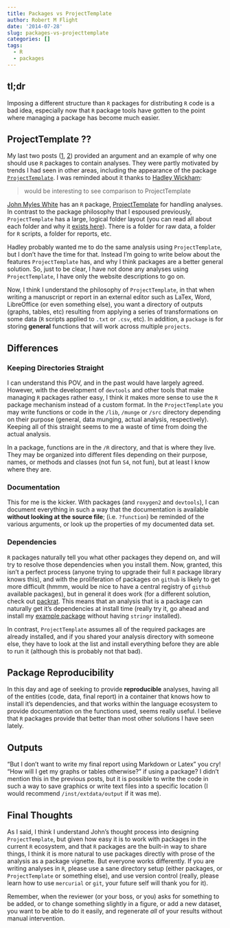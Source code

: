 ```yaml
---
title: Packages vs ProjectTemplate
author: Robert M Flight
date: '2014-07-28'
slug: packages-vs-projecttemplate
categories: []
tags:
  - R
  - packages
---
```


## tl;dr

Imposing a different structure than `R` packages for distributing `R` code is a bad idea, especially now that `R` package tools have gotten to the point where managing a package has become much easier.

## ProjectTemplate ??

My last two posts ([1](/post/analyses-as-packages), [2](/post/vignette-analysis)) provided an argument and an example of why one should use `R` packages to contain analyses. They were partly motivated by trends I had seen in other areas, including the appearance of the package [`ProjectTemplate`](http://projecttemplate.net/index.html). I was reminded about it thanks to [Hadley Wickham](https://twitter.com/hadleywickham/statuses/493775065033371648):

> would be interesting to see comparison to ProjectTemplate

[John Myles White](http://www.johnmyleswhite.com/) has an `R` package, [ProjectTemplate](http://projecttemplate.net/) for handling analyses. In contrast to the package philosophy that I espoused previously, `ProjectTemplate` has a large, logical folder layout (you can read all about each folder and why it [exists here](http://projecttemplate.net/architecture.html)). There is a folder for raw data, a folder for `R` scripts, a folder for reports, etc.

Hadley probably wanted me to do the same analysis using `ProjectTemplate`, but I don't have the time for that. Instead I'm going to write below about the features `ProjectTemplate` has, and why I think packages are a better general solution. So, just to be clear, I have not done any analyses using `ProjectTemplate`, I have only the website descriptions to go on.

Now, I think I understand the philosophy of `ProjectTemplate`, in that when writing a manuscript or report in an external editor such as LaTex, Word, LibreOffice (or even something else), you want a directory of outputs (graphs, tables, etc) resulting from applying a series of transformations on some data (`R` scripts applied to `.txt` or `.csv`, etc). In addition, a `package` is for storing **general** functions that will work across multiple `projects`.

## Differences

### Keeping Directories Straight

I can understand this POV, and in the past would have largely agreed. However, with the development of `devtools` and other tools that make managing `R` packages rather easy, I think it makes more sense to use the `R` package mechanism instead of a custom format. In the `ProjectTemplate` you may write functions or code in the `/lib`, `/munge` or `/src` directory depending on their purpose (general, data munging, actual analysis, respectively). Keeping all of this straight seems to me a waste of time from doing the actual analysis.

In a package, functions are in the `/R` directory, and that is where they live. They may be organized into different files depending on their purpose, names, or methods and classes (not fun `S4`, not fun), but at least I know where they are. 

### Documentation

This for me is the kicker. With packages (and `roxygen2` and `devtools`), I can document everything in such a way that the documentation is available **without looking at the source file**; (i.e. `?function`) be reminded of the various arguments, or look up the properties of my documented data set. 

### Dependencies

`R` packages naturally tell you what other packages they depend on, and will try to resolve those dependencies when you install them. Now, granted, this isn't a perfect process (anyone trying to upgrade their full `R` package library knows this), and with the proliferation of packages on `github` is likely to get more difficult (hmmm, would be nice to have a central registry of `github` available packages), but in general it does work (for a different solution, check out [packrat](http://rstudio.github.io/packrat/). This means that an analysis that is a package can naturally get it's dependencies at install time (really try it, go ahead and install my [example package](https://github.com/rmflight/ismbTweetAnalysis) without having `stringr` installed).

In contrast, `ProjectTemplate` assumes all of the required packages are already installed, and if you shared your analysis directory with someone else, they have to look at the list and install everything before they are able to run it (although this is probably not  that bad).

## Package Reproducibility

In this day and age of seeking to provide **reproducible** analyses, having all of the entities (code, data, final report) in a container that knows how to install it's dependencies, and that works within the language ecosystem to provide documentation on the functions used, seems really useful. I believe that `R` packages provide that better than most other solutions I have seen lately.

## Outputs

"But I don't want to write my final report using Markdown or Latex" you cry! "How will I get my graphs or tables otherwise?" if using a package? I didn't mention this in the previous posts, but it is possible to write the code in such a way to save graphics or write text files into a specific location (I would recommend `/inst/extdata/output` if it was me).

## Final Thoughts

As I said, I think I understand John's thought process into designing `ProjectTemplate`, but given how easy it is to work with packages in the current `R` ecosystem, and that `R` packages are the built-in way to share things, I think it is more natural to use packages directly with prose of the analysis as a package vignette. But everyone works differently. If you are writing analyses in `R`, please use a sane directory setup (either packages, or `ProjectTemplate` or something else), and use version control (really, please learn how to use `mercurial` or `git`, your future self will thank you for it).

Remember, when the reviewer (or your boss, or you) asks for something to be added, or to change something slightly in a figure, or add a new dataset, you want to be able to do it easily, and regenerate *all* of your results without manual intervention.
